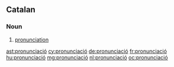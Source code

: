 ==Catalan==

===Noun===
{{ca-noun|f|pronunciacions|sort=pronunciacio}}

# [[pronunciation]]

[[ast:pronunciació]]
[[cy:pronunciació]]
[[de:pronunciació]]
[[fr:pronunciació]]
[[hu:pronunciació]]
[[mg:pronunciació]]
[[nl:pronunciació]]
[[oc:pronunciació]]